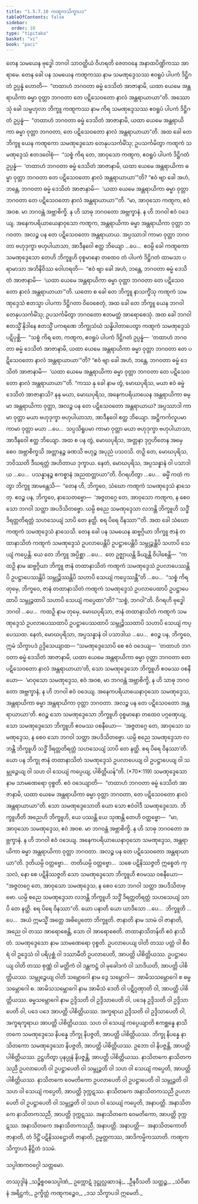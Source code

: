 ```yaml
---
title: "1.5.7.10 ကဏ္ဋကသိက္ခာပဒ"
tableOfContents: false
sidebar:
  order: 10
type: "tipitaka"
basket: "vi"
book: "paci"
---
```



<DynamicBreadcrumb />

<Division number="428" book="paci" e="ch" v="2" p="181">

<Paragraph number="1279" book="paci">
တေန သမယေန ဗုဒ္ဓေါ ဘဂဝါ သာဝတ္ထိယံ ဝိဟရတိ ဇေတဝနေ အနာထပိဏ္ဍိကဿ အာရာမေ. တေန ခေါ ပန သမယေန ကဏ္ဋကဿ နာမ သမဏုဒ္ဒေသဿ ဧဝရူပံ ပါပကံ ဒိဋ္ဌိဂတံ ဥပ္ပန္နံ ဟောတိ—  “တထာဟံ ဘဂဝတာ ဓမ္မံ ဒေသိတံ အာဇာနာမိ, ယထာ ယေမေ အန္တရာယိကာ ဓမ္မာ ဝုတ္တာ ဘဂဝတာ တေ ပဋိသေဝတော နာလံ အန္တရာယာယာ”တိ. အဿောသုံ ခေါ သမ္ဗဟုလာ ဘိက္ခူ ကဏ္ဋကဿ နာမ ကိရ သမဏုဒ္ဒေသဿ ဧဝရူပံ ပါပကံ ဒိဋ္ဌိဂတံ ဥပ္ပန္နံ—  “တထာဟံ ဘဂဝတာ ဓမ္မံ ဒေသိတံ အာဇာနာမိ, ယထာ ယေမေ အန္တရာယိကာ ဓမ္မာ ဝုတ္တာ ဘဂဝတာ, တေ ပဋိသေဝတော နာလံ အန္တရာယာယာ”တိ. အထ ခေါ တေ ဘိက္ခူ ယေန ကဏ္ဋကော သမဏုဒ္ဒေသော တေနုပသင်္ကမိံသု; ဥပသင်္ကမိတွာ ကဏ္ဋကံ သမဏုဒ္ဒေသံ ဧတဒဝေါစုံ—  “သစ္စံ ကိရ တေ, အာဝုသော ကဏ္ဋက, ဧဝရူပံ ပါပကံ ဒိဋ္ဌိဂတံ ဥပ္ပန္နံ—  ‘တထာဟံ ဘဂဝတာ ဓမ္မံ ဒေသိတံ အာဇာနာမိ, ယထာ ယေမေ အန္တရာယိကာ ဓမ္မာ ဝုတ္တာ ဘဂဝတာ တေ ပဋိသေဝတော နာလံ အန္တရာယာယာ’”တိ? “ဧဝံ ဗျာ ခေါ အဟံ, ဘန္တေ, ဘဂဝတာ ဓမ္မံ ဒေသိတံ အာဇာနာမိ—  ‘ယထာ ယေမေ အန္တရာယိကာ ဓမ္မာ ဝုတ္တာ ဘဂဝတာ တေ ပဋိသေဝတော နာလံ အန္တရာယာယာ’”တိ.
</Paragraph>

<Paragraph number="1280" book="paci">
“မာ, အာဝုသော ကဏ္ဋက, ဧဝံ အဝစ. မာ ဘဂဝန္တံ အဗ္ဘာစိက္ခိ. န ဟိ သာဓု ဘဂဝတော အဗ္ဘက္ခာနံ. န ဟိ ဘဂဝါ ဧဝံ ဝဒေယျ. အနေကပရိယာယေနာဝုသော ကဏ္ဋက, အန္တရာယိကာ ဓမ္မာ အန္တရာယိကာ ဝုတ္တာ ဘဂဝတာ. အလဉ္စ ပန တေ ပဋိသေဝတော အန္တရာယာယ. အပ္ပဿာဒါ ကာမာ ဝုတ္တာ ဘဂဝတာ ဗဟုဒုက္ခာ ဗဟုပါယာသာ, အာဒီနဝေါ ဧတ္ထ ဘိယျော …ပေ…  ဧဝမ္ပိ ခေါ ကဏ္ဋကော သမဏုဒ္ဒေသော တေဟိ ဘိက္ခူဟိ ဝုစ္စမာနော တထေဝ တံ ပါပကံ ဒိဋ္ဌိဂတံ ထာမသာ ပရာမာသာ အဘိနိဝိဿ ဝေါဟရတိ—  “ဧဝံ ဗျာ ခေါ အဟံ, ဘန္တေ, ဘဂဝတာ ဓမ္မံ ဒေသိတံ အာဇာနာမိ—  ‘ယထာ ယေမေ အန္တရာယိကာ ဓမ္မာ ဝုတ္တာ ဘဂဝတာ တေ ပဋိသေဝတော နာလံ အန္တရာယာယာ’”တိ.
</Paragraph>

<Paragraph number="1281" book="paci">
ယတော စ ခေါ တေ ဘိက္ခူ နာသက္ခိံသု ကဏ္ဋကံ သမဏုဒ္ဒေသံ ဧတသ္မာ ပါပကာ ဒိဋ္ဌိဂတာ ဝိဝေစေတုံ, အထ ခေါ တေ ဘိက္ခူ ယေန ဘဂဝါ တေနုပသင်္ကမိံသု; ဥပသင်္ကမိတွာ ဘဂဝတော ဧတမတ္ထံ အာရောစေသုံ. အထ ခေါ ဘဂဝါ ဧတသ္မိံ နိဒါနေ ဧတသ္မိံ ပကရဏေ ဘိက္ခုသံဃံ သန္နိပါတာပေတွာ ကဏ္ဋကံ သမဏုဒ္ဒေသံ ပဋိပုစ္ဆိ—  “သစ္စံ ကိရ တေ, ကဏ္ဋက, ဧဝရူပံ ပါပကံ ဒိဋ္ဌိဂတံ ဥပ္ပန္နံ—  ‘တထာဟံ ဘဂဝတာ ဓမ္မံ ဒေသိတံ အာဇာနာမိ, ယထာ ယေမေ အန္တရာယိကာ ဓမ္မာ ဝုတ္တာ ဘဂဝတာ တေ ပဋိသေဝတော နာလံ အန္တရာယာယာ’”တိ? “ဧဝံ ဗျာ ခေါ အဟံ, ဘန္တေ, ဘဂဝတာ ဓမ္မံ ဒေသိတံ အာဇာနာမိ—  ‘ယထာ ယေမေ အန္တရာယိကာ ဓမ္မာ ဝုတ္တာ ဘဂဝတာ တေ ပဋိသေဝတော နာလံ အန္တရာယာယာ’”တိ.
</Paragraph>

<Paragraph number="1282" book="paci">
“ကဿ နု ခေါ နာမ တွံ, မောဃပုရိသ, မယာ ဧဝံ ဓမ္မံ ဒေသိတံ အာဇာနာသိ? နနု မယာ, မောဃပုရိသ, အနေကပရိယာယေန အန္တရာယိကာ ဓမ္မာ အန္တရာယိကာ ဝုတ္တာ, အလဉ္စ ပန တေ ပဋိသေဝတော အန္တရာယာယ? အပ္ပဿာဒါ ကာမာ ဝုတ္တာ မယာ ဗဟုဒုက္ခာ ဗဟုပါယာသာ, အာဒီနဝေါ ဧတ္ထ ဘိယျော. အဋ္ဌိကင်္ကလူပမာ ကာမာ ဝုတ္တာ မယာ …ပေ…  သပ္ပသိရူပမာ ကာမာ ဝုတ္တာ မယာ ဗဟုဒုက္ခာ ဗဟုပါယာသာ, အာဒီနဝေါ ဧတ္ထ ဘိယျော. အထ စ ပန တွံ, မောဃပုရိသ, အတ္တနာ ဒုဂ္ဂဟိတေန အမှေ စေဝ အဗ္ဘာစိက္ခသိ အတ္တာနဉ္စ ခဏသိ ဗဟုဉ္စ အပုညံ ပသဝသိ. တဉှိ တေ, မောဃပုရိသ, ဘဝိဿတိ ဒီဃရတ္တံ အဟိတာယ ဒုက္ခာယ. နေတံ, မောဃပုရိသ, အပ္ပသန္နာနံ ဝါ ပသာဒါယ …ပေ…  ပသန္နာနဉ္စ ဧကစ္စာနံ အညထတ္တာယာ”တိ. ဝိဂရဟိတွာ …ပေ…  ဓမ္မိံ ကထံ ကတွာ ဘိက္ခူ အာမန္တေသိ—  “တေန ဟိ, ဘိက္ခဝေ, သံဃော ကဏ္ဋကံ သမဏုဒ္ဒေသံ နာသေတု. ဧဝဉ္စ ပန, ဘိက္ခဝေ, နာသေတဗ္ဗော—  ‘အဇ္ဇတဂ္ဂေ တေ, အာဝုသော ကဏ္ဋက, န စေဝ သော ဘဂဝါ သတ္ထာ အပဒိသိတဗ္ဗော. ယမ္ပိ စညေ သမဏုဒ္ဒေသာ လဘန္တိ ဘိက္ခူဟိ သဒ္ဓိံ ဒိရတ္တတိရတ္တံ သဟသေယျံ သာပိ တေ နတ္ထိ. စရ ပိရေ ဝိနဿာ’”တိ. အထ ခေါ သံဃော ကဏ္ဋကံ သမဏုဒ္ဒေသံ နာသေသိ.
</Paragraph>

<Paragraph number="1283" book="paci">
တေန ခေါ ပန သမယေန ဆဗ္ဗဂ္ဂိယာ ဘိက္ခူ ဇာနံ တထာနာသိတံ ကဏ္ဋကံ သမဏုဒ္ဒေသံ ဥပလာပေန္တိပိ ဥပဋ္ဌာပေန္တိပိ သမ္ဘုဉ္ဇန္တိပိ သဟာပိ သေယျံ ကပ္ပေန္တိ. ယေ တေ ဘိက္ခူ အပ္ပိစ္ဆာ …ပေ…  တေ ဥဇ္ဈာယန္တိ ခိယျန္တိ ဝိပါစေန္တိ—  “ကထဉှိ နာမ ဆဗ္ဗဂ္ဂိယာ ဘိက္ခူ ဇာနံ တထာနာသိတံ ကဏ္ဋကံ သမဏုဒ္ဒေသံ ဥပလာပေဿန္တိပိ ဥပဋ္ဌာပေဿန္တိပိ သမ္ဘုဉ္ဇိဿန္တိပိ သဟာပိ သေယျံ ကပ္ပေဿန္တီ”တိ …ပေ…  “သစ္စံ ကိရ တုမှေ, ဘိက္ခဝေ, ဇာနံ တထာနာသိတံ ကဏ္ဋကံ သမဏုဒ္ဒေသံ ဥပလာပေထာပိ ဥပဋ္ဌာပေထာပိ သမ္ဘုဉ္ဇထာပိ သဟာပိ သေယျံ ကပ္ပေထာ”တိ? “သစ္စံ, ဘဂဝါ”တိ. ဝိဂရဟိ ဗုဒ္ဓေါ ဘဂဝါ …ပေ…  ကထဉှိ နာမ တုမှေ, မောဃပုရိသာ, ဇာနံ တထာနာသိတံ ကဏ္ဋကံ သမဏုဒ္ဒေသံ ဥပလာပေဿထာပိ ဥပဋ္ဌာပေဿထာပိ သမ္ဘုဉ္ဇိဿထာပိ သဟာပိ သေယျံ ကပ္ပေဿထ. နေတံ, မောဃပုရိသာ, အပ္ပသန္နာနံ ဝါ ပသာဒါယ …ပေ…  ဧဝဉ္စ ပန, ဘိက္ခဝေ, ဣမံ သိက္ခာပဒံ ဥဒ္ဒိသေယျာထ—
</Paragraph>

</Division>
<Division number="429" book="paci" e="ch" v="2" p="183">

<Paragraph number="1284" book="paci">
<Emphasis>“သမဏုဒ္ဒေသောပိ စေ ဧဝံ ဝဒေယျ—  ‘တထာဟံ ဘဂဝတာ ဓမ္မံ ဒေသိတံ အာဇာနာမိ, ယထာ ယေမေ အန္တရာယိကာ ဓမ္မာ ဝုတ္တာ ဘဂဝတာ တေ ပဋိသေဝတော နာလံ အန္တရာယာယာ’တိ, သော သမဏုဒ္ဒေသော ဘိက္ခူဟိ ဧဝမဿ ဝစနီယော—  ‘မာဝုသော သမဏုဒ္ဒေသ, ဧဝံ အဝစ, မာ ဘဂဝန္တံ အဗ္ဘာစိက္ခိ, န ဟိ သာဓု ဘဂဝတော အဗ္ဘက္ခာနံ, န ဟိ ဘဂဝါ ဧဝံ ဝဒေယျ. အနေကပရိယာယေနာဝုသော သမဏုဒ္ဒေသ, အန္တရာယိကာ ဓမ္မာ အန္တရာယိကာ ဝုတ္တာ ဘဂဝတာ. အလဉ္စ ပန တေ ပဋိသေဝတော အန္တရာယာယာ’တိ. ဧဝဉ္စ သော သမဏုဒ္ဒေသော ဘိက္ခူဟိ ဝုစ္စမာနော တထေဝ ပဂ္ဂဏှေယျ, သော သမဏုဒ္ဒေသော ဘိက္ခူဟိ ဧဝမဿ ဝစနီယော—  ‘အဇ္ဇတဂ္ဂေ တေ, အာဝုသော သမဏုဒ္ဒေသ, န စေဝ သော ဘဂဝါ သတ္ထာ အပဒိသိတဗ္ဗော. ယမ္ပိ စညေ သမဏုဒ္ဒေသာ လဘန္တိ ဘိက္ခူဟိ သဒ္ဓိံ ဒိရတ္တတိရတ္တံ သဟသေယျံ သာပိ တေ နတ္ထိ. စရ ပိရေ ဝိနဿာ’တိ. ယော ပန ဘိက္ခု ဇာနံ တထာနာသိတံ သမဏုဒ္ဒေသံ ဥပလာပေယျ ဝါ ဥပဋ္ဌာပေယျ ဝါ သမ္ဘုဉ္ဇေယျ ဝါ သဟ ဝါ သေယျံ ကပ္ပေယျ, ပါစိတ္တိယန်”</Emphasis>တိ. (*70*:<Emphasis>119</Emphasis>)
</Paragraph>

</Division>
<Division number="430" book="paci" e="ch" v="2" p="183">

<Paragraph number="1285" book="paci">
<Emphasis>သမဏုဒ္ဒေသော</Emphasis> နာမ သာမဏေရော ဝုစ္စတိ.
</Paragraph>

<Paragraph number="1286" book="paci">
<Emphasis>ဧဝံ ဝဒေယျာ</Emphasis>တိ—  “တထာဟံ ဘဂဝတာ ဓမ္မံ ဒေသိတံ အာဇာနာမိ, ယထာ ယေမေ အန္တရာယိကာ ဓမ္မာ ဝုတ္တာ ဘဂဝတာ, တေ ပဋိသေဝတော နာလံ အန္တရာယာယာ”တိ.
</Paragraph>

<Paragraph number="1287" book="paci">
<Emphasis>သော သမဏုဒ္ဒေသော</Emphasis>တိ ယော သော ဧဝံဝါဒီ သမဏုဒ္ဒေသော.
</Paragraph>

<Paragraph number="1288" book="paci">
<Emphasis>ဘိက္ခူဟီ</Emphasis>တိ အညေဟိ ဘိက္ခူဟိ, ယေ ပဿန္တိ ယေ သုဏန္တိ တေဟိ ဝတ္တဗ္ဗော—  “မာ, အာဝုသော သမဏုဒ္ဒေသ, ဧဝံ အဝစ. မာ ဘဂဝန္တံ အဗ္ဘာစိက္ခိ. န ဟိ သာဓု ဘဂဝတော အဗ္ဘက္ခာနံ. န ဟိ ဘဂဝါ ဧဝံ ဝဒေယျ. အနေကပရိယာယေနာဝုသော သမဏုဒ္ဒေသ, အန္တရာယိကာ ဓမ္မာ အန္တရာယိကာ ဝုတ္တာ ဘဂဝတာ. အလဉ္စ ပန တေ ပဋိသေဝတော အန္တရာယာယာ”တိ. ဒုတိယမ္ပိ ဝတ္တဗ္ဗော…  တတိယမ္ပိ ဝတ္တဗ္ဗော…  သစေ ပဋိနိဿဇ္ဇတိ ဣစ္စေတံ ကုသလံ, နော စေ ပဋိနိဿဇ္ဇတိ သော သမဏုဒ္ဒေသော ဘိက္ခူဟိ ဧဝမဿ ဝစနီယော—  “အဇ္ဇတဂ္ဂေ တေ, အာဝုသော သမဏုဒ္ဒေသ, န စေဝ သော ဘဂဝါ သတ္ထာ အပဒိသိတဗ္ဗော. ယမ္ပိ စညေ သမဏုဒ္ဒေသာ လဘန္တိ ဘိက္ခူဟိ သဒ္ဓိံ ဒိရတ္တတိရတ္တံ သဟသေယျံ သာပိ တေ နတ္ထိ. စရ ပိရေ ဝိနဿာ”တိ.
</Paragraph>

<Paragraph number="1289" book="paci">
<Emphasis>ယော ပနာ</Emphasis>တိ ယော ယာဒိသော …ပေ…  <Emphasis>ဘိက္ခူ</Emphasis>တိ …ပေ…  အယံ ဣမသ္မိံ အတ္ထေ အဓိပ္ပေတော ဘိက္ခူတိ.
</Paragraph>

<Paragraph number="1290" book="paci">
<Emphasis>ဇာနာတိ</Emphasis> နာမ သာမံ ဝါ ဇာနာတိ, အညေ ဝါ တဿ အာရောစေန္တိ, သော ဝါ အာရောစေတိ.
</Paragraph>

<Paragraph number="1291" book="paci">
<Emphasis>တထာနာသိတန်</Emphasis>တိ ဧဝံ နာသိတံ.
</Paragraph>

<Paragraph number="1292" book="paci">
<Emphasis>သမဏုဒ္ဒေသော</Emphasis> နာမ သာမဏေရော ဝုစ္စတိ.
</Paragraph>

<Paragraph number="1293" book="paci">
<Emphasis>ဥပလာပေယျ ဝါ</Emphasis>တိ တဿ ပတ္တံ ဝါ စီဝရံ ဝါ ဥဒ္ဒေသံ ဝါ ပရိပုစ္ဆံ ဝါ ဒဿာမီတိ ဥပလာပေတိ, အာပတ္တိ ပါစိတ္တိယဿ.
</Paragraph>

<Paragraph number="1294" book="paci">
<Emphasis>ဥပဋ္ဌာပေယျ ဝါ</Emphasis>တိ တဿ စုဏ္ဏံ ဝါ မတ္တိကံ ဝါ ဒန္တကဋ္ဌံ ဝါ မုခေါဒကံ ဝါ သာဒိယတိ, အာပတ္တိ ပါစိတ္တိယဿ.
</Paragraph>

<Paragraph number="1295" book="paci">
<Emphasis>သမ္ဘုဉ္ဇေယျ ဝါ</Emphasis>တိ သမ္ဘောဂေါ နာမ ဒွေ သမ္ဘောဂါ—  အာမိသသမ္ဘောဂေါ စ ဓမ္မသမ္ဘောဂေါ စ. <Emphasis>အာမိသသမ္ဘောဂေါ</Emphasis> နာမ အာမိသံ ဒေတိ ဝါ ပဋိဂ္ဂဏှာတိ ဝါ, အာပတ္တိ ပါစိတ္တိယဿ. <Emphasis>ဓမ္မသမ္ဘောဂေါ</Emphasis> နာမ ဥဒ္ဒိသတိ ဝါ ဥဒ္ဒိသာပေတိ ဝါ, ပဒေန ဥဒ္ဒိသတိ ဝါ ဥဒ္ဒိသာပေတိ ဝါ, ပဒေ ပဒေ အာပတ္တိ ပါစိတ္တိယဿ. အက္ခရာယ ဥဒ္ဒိသတိ ဝါ ဥဒ္ဒိသာပေတိ ဝါ, အက္ခရက္ခရာယ အာပတ္တိ ပါစိတ္တိယဿ.
</Paragraph>

<Paragraph number="1296" book="paci">
<Emphasis>သဟ ဝါ သေယျံ ကပ္ပေယျာ</Emphasis>တိ ဧကစ္ဆန္နေ နာသိတကေ သမဏုဒ္ဒေသေ နိပန္နေ ဘိက္ခု နိပဇ္ဇတိ, အာပတ္တိ ပါစိတ္တိယဿ. ဘိက္ခု နိပန္နေ နာသိတကော သမဏုဒ္ဒေသော နိပဇ္ဇတိ, အာပတ္တိ ပါစိတ္တိယဿ. ဥဘော ဝါ နိပဇ္ဇန္တိ, အာပတ္တိ ပါစိတ္တိယဿ. ဥဋ္ဌဟိတွာ ပုနပ္ပုနံ နိပဇ္ဇန္တိ, အာပတ္တိ ပါစိတ္တိယဿ.
</Paragraph>

</Division>
<Division number="431" book="paci" e="ch" v="2" p="185">

<Paragraph number="1297" book="paci">
နာသိတကေ နာသိတကသညီ ဥပလာပေတိ ဝါ ဥပဋ္ဌာပေတိ ဝါ သမ္ဘုဉ္ဇတိ ဝါ သဟ ဝါ သေယျံ ကပ္ပေတိ, အာပတ္တိ ပါစိတ္တိယဿ. နာသိတကေ ဝေမတိကော ဥပလာပေတိ ဝါ ဥပဋ္ဌာပေတိ ဝါ သမ္ဘုဉ္ဇတိ ဝါ သဟ ဝါ သေယျံ ကပ္ပေတိ, အာပတ္တိ ဒုက္ကဋဿ. နာသိတကေ အနာသိတကသညီ ဥပလာပေတိ ဝါ ဥပဋ္ဌာပေတိ ဝါ သမ္ဘုဉ္ဇတိ ဝါ သဟ ဝါ သေယျံ ကပ္ပေတိ, အနာပတ္တိ. အနာသိတကေ နာသိတကသညီ, အာပတ္တိ ဒုက္ကဋဿ. အနာသိတကေ ဝေမတိကော, အာပတ္တိ ဒုက္ကဋဿ. အနာသိတကေ အနာသိတကသညီ, အနာပတ္တိ.
</Paragraph>

</Division>
<Division number="432" book="paci" e="ch" v="2" p="185">

<Paragraph number="1298" book="paci">
အနာပတ္တိ—  အနာသိတကောတိ ဇာနာတိ, တံ ဒိဋ္ဌိံ ပဋိနိဿဋ္ဌောတိ ဇာနာတိ, ဥမ္မတ္တကဿ, အာဒိကမ္မိကဿာတိ.

</Paragraph>
</Division>

<Paragraph number="1299" type="center" book="paci">
ကဏ္ဋကသိက္ခာပဒံ နိဋ္ဌိတံ ဒသမံ.

  
သပ္ပါဏကဝဂ္ဂေါ သတ္တမော.



</Paragraph>

<Paragraph number="1300" type="center" book="paci">
တဿုဒ္ဒါနံ


</Paragraph>

<Paragraph number="1301" book="paci">
_သဉ္စိစ္စဝဓသပ္ပါဏံ,_  
ဥက္ကောဋံ ဒုဋ္ဌုလ္လဆာဒနံ;_  
_ဦနဝီသတိ သတ္ထဉ္စ,_  
_သံဝိဓာနံ အရိဋ္ဌကံ;_  
ဥက္ခိတ္တံ ကဏ္ဋကဉ္စေဝ,_  
_ဒသ သိက္ခာပဒါ ဣမေတိ._
</Paragraph>